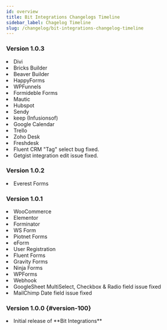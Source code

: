 ```yaml
---
id: overview
title: Bit Integrations Changelogs Timeline
sidebar_label: Chagelog Timeline
slug: /changelog/bit-integrations-changelog-timeline
---
```



### Version 1.0.3

<Log date="27-02-2022">
  <List type="Added ">
    <li>Divi <Integ/></li>
    <li>Bricks Builder <Integ/></li>
    <li>Beaver Builder <Integ/></li>
    <li>HappyForms <Integ/></li>
    <li>WPFunnels <Integ/></li>
    <li>Formideble Forms  <Integ/></li>
    <li>Mautic <Neact/></li>
    <li>Hubspot <Neact/></li>
    <li>Sendy <Neact/></li>
    <li>keep (Infusionsof) <Neact/></li>
    <li>Google Calendar <Neact/></li>
    <li>Trello <Neact/></li>
    <li>Zoho Desk <Neact/></li>
    <li>Freshdesk <Neact/></li>
  </List>
  <List type="Fixed">
    <li>Fluent CRM "Tag" select bug fixed.</li>
    <li>Getgist integration edit issue fixed.</li>
  </List>
</Log>




### Version 1.0.2

<Log date="09-02-2022">
  <List type="Added">
    <li>Everest Forms <Integ/></li>
  </List>
</Log>

### Version 1.0.1

<Log date="05-02-2022">
  <List type="Added">
    <li>WooCommerce <Integ/></li>
    <li>Elementor <Integ/></li>
    <li>Forminator <Integ/></li>
    <li>WS Form <Integ/></li>
    <li>Piotnet Forms <Integ/></li>
    <li>eForm <Integ/></li>
    <li>User Registration <Integ/></li>
    <li>Fluent Forms <Integ/></li>
    <li>Gravity Forms <Integ/></li>
    <li>Ninja Forms <Integ/></li>
    <li>WPForms <Integ/></li>
    <li>Webhook <Integ/></li>
  </List>
  <List type="Fixed">
    <li>GoogleSheet MultiSelect, Checkbox & Radio field issue fixed</li>
    <li>MailChimp Date field issue fixed</li>
  </List>
</Log>

### Version 1.0.0 {#version-100}

<Log date="28-01-2022">
  <List type="Added">
    <li>Initial release of **Bit Integrations**</li>
  </List>
</Log>
